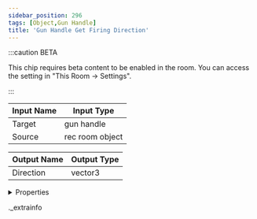 ```yaml
---
sidebar_position: 296
tags: [Object,Gun Handle]
title: 'Gun Handle Get Firing Direction'
---
```




:::caution BETA

This chip requires beta content to be enabled in the room. You can access the setting in "This Room -> Settings".

:::

<IChip uuid="1521eb32-29db-4708-81de-71398c29e76d" />

| Input Name | Input Type |
|-----------|-----------|
| Target | gun handle |
| Source | rec room object |

| Output Name | Output Type |
|-----------|-----------|
| Direction | vector3 |


<details>
  <summary>Properties</summary>
  <div>
    <div>
    <table>
      <thead>
        <tr>
          <th>Room availability:</th>
          <th>Available everywhere</th>
        </tr>
        <tr>
          <th>Is beta required?</th>
          <th>Yes</th>
        </tr>
        <tr>
          <th>Is this chip a trolling risk?</th>
          <th>No</th>
        </tr>
        <tr>
          <th>Is this chip a role assignment risk?</th>
          <th>No</th>
        </tr>
        <tr>
          <th>Chip UUID</th>
          <th>1521eb32-29db-4708-81de-71398c29e76d</th>
        </tr>
      </thead>
    </table>
    </div>
  </div>
</details>

._extrainfo